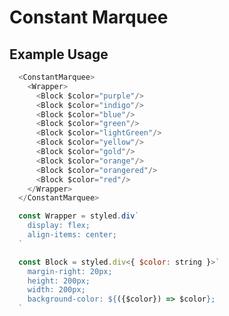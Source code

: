 
<Meta of={Stories} />

# Constant Marquee

## Example Usage

```js
  <ConstantMarquee>
    <Wrapper>
      <Block $color="purple"/>
      <Block $color="indigo"/>
      <Block $color="blue"/>
      <Block $color="green"/>
      <Block $color="lightGreen"/>
      <Block $color="yellow"/>
      <Block $color="gold"/>
      <Block $color="orange"/>
      <Block $color="orangered"/>
      <Block $color="red"/>
    </Wrapper>
  </ConstantMarquee>

  const Wrapper = styled.div`
    display: flex;
    align-items: center;
  `

  const Block = styled.div<{ $color: string }>`
    margin-right: 20px;
    height: 200px;
    width: 200px;
    background-color: ${({$color}) => $color};
  `
```

<Canvas/>
<ArgTypes/>

